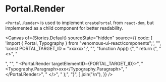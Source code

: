 
<Meta of={Stories} />

# Portal.Render

`<Portal.Render>` is used to implement `createPortal` from `react-dom`, but implemented as a child component for better readability.

<Canvas
  of={Stories.Default}
  sourceState="hidden"
  source={{
    code: [
      'import { Portal, Typography } from "venomous-ui-react/components";',
      "",
      'const PORTAL_TARGET_ID = "xxxxxx";',
      "",
      "function App() {",
      "  return (",
      "    <>",
      "      <div id={PORTAL_TARGET_ID} />",
      "",
      "      <Portal.Render targetElementID={PORTAL_TARGET_ID}>",
      "        <Typography.Paragraph>xxx</Typography.Paragraph>",
      "      </Portal.Render>",
      "    </>",
      "  );",
      "}",
    ].join("\n"),
  }}
/>

<Controls />
